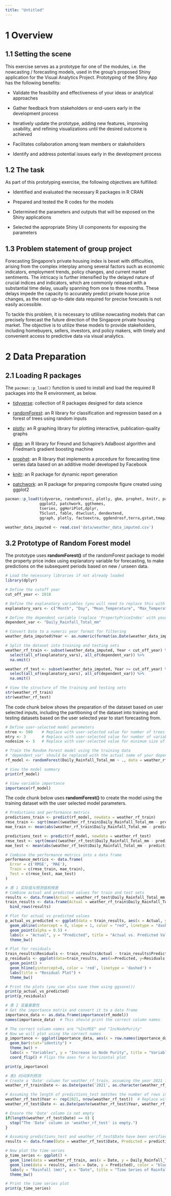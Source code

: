 ```yaml
---
title: "Untitled"
---
```


# **1 Overview**

## **1.1 Setting the scene**

This exercise serves as a prototype for one of the modules, i.e. the nowcasting / forecasting models, used in the group's proposed Shiny application for the Visual Analytics Project. Prototyping of the Shiny App has the following benefits:

-   Validate the feasibility and effectiveness of your ideas or analytical approaches

-   Gather feedback from stakeholders or end-users early in the development process

-   Iteratively update the prototype, adding new features, improving usability, and refining visualizations until the desired outcome is achieved

-   Facilitates collaboration among team members or stakeholders

-   Identify and address potential issues early in the development process

## **1.2 The task**

As part of this prototyping exercise, the following objectives are fulfilled:

-   Identified and evaluated the necessary R packages in R CRAN

-   Prepared and tested the R codes for the models

-   Determined the parameters and outputs that will be exposed on the Shiny applications

-   Selected the appropriate Shiny UI components for exposing the parameters

## **1.3 Problem statement of group project**

Forecasting Singapore's private housing index is beset with difficulties, arising from the complex interplay among several factors such as economic indicators, employment trends, policy changes, and current market sentiments. The intricacy is further intensified by the delayed nature of crucial indices and indicators, which are commonly released with a substantial time delay, usually spanning from one to three months. These delays impede the capacity to accurately predict private house price changes, as the most up-to-date data required for precise forecasts is not easily accessible.

To tackle this problem, it is necessary to utlilise nowcasting models that can precisely forecast the future direction of the Singapore private housing market. The objective is to utilize these models to provide stakeholders, including homebuyers, sellers, investors, and policy makers, with timely and convenient access to predictive data via visual analytics.

# **2 Data Preparation**

## **2.1 Loading R packages**

The `pacman::p_load()` function is used to install and load the required R packages into the R environment, as below.

-   [tidyverse](https://www.tidyverse.org/): collection of R packages designed for data science

-   [randomForest](https://cran.r-project.org/web/packages/randomForest/): an R library for classification and regression based on a forest of trees using random inputs

-   [plotly](https://plotly.com/r/): an R graphing library for plotting interactive, publication-quality graphs

-   [gbm](https://cran.r-project.org/web/packages/gbm/): an R library for Freund and Schapire's AdaBoost algorithm and Friedman's gradient boosting machine

-   [prophet](https://cran.r-project.org/web/packages/prophet/): an R library that implements a procedure for forecasting time series data based on an additive model developed by Facebook

-   [knitr](https://cran.r-project.org/web/packages/knitr/): an R package for dynamic report generation

-   [patchwork](https://cran.r-project.org/web/packages/patchwork/): an R package for preparing composite figure created using ggplot2

```r
pacman::p_load(tidyverse, randomForest, plotly, gbm, prophet, knitr, patchwork,tidyverse, naniar, imputeTS, DT, knitr, lubridate,
               ggplot2, patchwork, ggthemes,
               tseries, ggHoriPlot,dplyr,
               TSclust, fable, dtwclust, dendextend,
               ggraph, plotly, factoextra, ggdendrosf,terra,gstat,tmap,viridis,tidyverse,dplyr)
```

```r
weather_data_imputed <- read.csv('data/weather_data_imputed.csv')
```

## **3.2 Prototype of Random Forest model**

The prototype uses **randomForest()** of the randomForest package to model the property price index using explanatory variable for forecasting, to make predictions on the subsequent periods based on new / unseen data.

```r
# Load the necessary libraries if not already loaded
library(dplyr)

# Define the cutoff year
cut_off_year <- 2018

# Define the explanatory variables (you will need to replace this with your actual variables)
explanatory_vars <- c("Month", "Day", "Mean_Temperature", "Max_Temperature", "Min_Temperature")

# Define the dependent variable (replace 'PropertyPriceIndex' with your actual dependent variable)
dependent_var <- "Daily_Rainfall_Total_mm"

# Convert Date to a numeric year format for filtering
weather_data_imputed$Year <- as.numeric(format(as.Date(weather_data_imputed$Date), "%Y"))

# Split the dataset into training and testing sets
weather_rf_train <- subset(weather_data_imputed, Year < cut_off_year) %>%
  select(all_of(explanatory_vars), all_of(dependent_var)) %>%
  na.omit()

weather_rf_test <- subset(weather_data_imputed, Year >= cut_off_year) %>%
  select(all_of(explanatory_vars), all_of(dependent_var)) %>%
  na.omit()

# View the structure of the training and testing sets
str(weather_rf_train)
str(weather_rf_test)
```

The code chunk below shows the preparation of the dataset based on user selected inputs, including the partitioning of the dataset into training and testing datasets based on the user selected year to start forecasting from.

```r
# Define user-selected model parameters
ntree <- 500    # Replace with user-selected value for number of trees
mtry <- 3       # Replace with user-selected value for number of variables tried at each split
nodesize <- 5   # Replace with user-selected value for minimum size of terminal nodes

# Train the Random Forest model using the training data
# 'dependent_var' should be replaced with the actual name of your dependent variable column
rf_model <- randomForest(Daily_Rainfall_Total_mm ~ ., data = weather_rf_train, ntree = ntree, mtry = mtry, nodesize = nodesize, importance = TRUE, na.action = na.omit)

# View the model summary
print(rf_model)

# View variable importance
importance(rf_model)
```

The code chunk below uses **randomForest()** to create the model using the training dataset with the user selected model parameters.

```r
# Predictions and performance metrics
predictions_train <- predict(rf_model, newdata = weather_rf_train)
rmse_train <- sqrt(mean((weather_rf_train$Daily_Rainfall_Total_mm - predictions_train)^2))
mae_train <- mean(abs(weather_rf_train$Daily_Rainfall_Total_mm - predictions_train))

predictions_test <- predict(rf_model, newdata = weather_rf_test)
rmse_test <- sqrt(mean((weather_rf_test$Daily_Rainfall_Total_mm - predictions_test)^2))
mae_test <- mean(abs(weather_rf_test$Daily_Rainfall_Total_mm - predictions_test))

# Combine the performance metrics into a data frame
performance_metrics <- data.frame(
  Error = c('RMSE', 'MAE'),
  Train = c(rmse_train, mae_train),
  Test = c(rmse_test, mae_test)
)

```

```r
# 表 1 实际值与预测值和残差
# Combine actual and predicted values for train and test sets
results <- data.frame(Actual = weather_rf_test$Daily_Rainfall_Total_mm, Predicted = predictions_test, DataPartition = "Test")
train_results <- data.frame(Actual = weather_rf_train$Daily_Rainfall_Total_mm, Predicted = predictions_train, DataPartition = "Train") %>%
  bind_rows(results)

# Plot for actual vs predicted values
p_actual_vs_predicted <- ggplot(data = train_results, aes(x = Actual, y = Predicted, color = DataPartition)) +
  geom_abline(intercept = 0, slope = 1, color = "red", linetype = "dashed") +
  geom_point(alpha = 0.5) +
  labs(x = "Actual", y = "Predicted", title = "Actual vs. Predicted Values") +
  theme_bw()

# Plot for residuals
train_results$Residuals <- train_results$Actual - train_results$Predicted
p_residuals <- ggplot(data=train_results, aes(x=Predicted, y=Residuals, colour = DataPartition)) +
  geom_point() +
  geom_hline(yintercept=0, color = 'red', linetype = 'dashed') +
  labs(title = "Residual Plot") +
  theme_bw()

# Print the plots (you can also save them using ggsave())
print(p_actual_vs_predicted)
print(p_residuals)

```

```r
# 表 2 变量重要性
# Get the importance matrix and convert it to a data frame
importance_data <- as.data.frame(importance(rf_model))
names(importance_data)  # This should print the correct column names

# The correct column names are "%IncMSE" and "IncNodePurity"
# Now we will plot using the correct names
p_importance <- ggplot(importance_data, aes(x = row.names(importance_data), y = IncNodePurity)) +
  geom_bar(stat="identity") +
  theme_bw() +
  labs(x = "Variables", y = "Increase in Node Purity", title = "Variable Importance") +
  coord_flip() # Flips the axes for a horizontal plot

print(p_importance)


```

```r
# 表3 时间序列预测
# Create a 'Date' column for weather_rf_train, assuming the year 2021 for simplicity.
weather_rf_train$Date <- as.Date(paste('2021', as.character(weather_rf_train$Month), as.character(weather_rf_train$Day), sep='-'), format='%Y-%m-%d')

# Assuming the length of predictions_test matches the number of rows in weather_rf_test
weather_rf_test$Year <- rep(2021, nrow(weather_rf_test))  # Replace with the actual year(s) if necessary
weather_rf_test$Date <- as.Date(paste(weather_rf_test$Year, weather_rf_test$Month, weather_rf_test$Day, sep="-"), format="%Y-%m-%d")

# Ensure the 'Date' column is not empty
if(length(weather_rf_test$Date) == 0) {
  stop("The 'Date' column in 'weather_rf_test' is empty.")
}

# Assuming predictions_test and weather_rf_test$Date have been verified to be of equal length, create the results data frame.
results <- data.frame(Date = weather_rf_test$Date, Predicted = predictions_test, Actual = weather_rf_test$Daily_Rainfall_Total_mm)

# Now plot the time series
p_time_series <- ggplot() +
  geom_line(data = weather_rf_train, aes(x = Date, y = Daily_Rainfall_Total_mm), color = "green", size = 0.7) +
  geom_line(data = results, aes(x = Date, y = Predicted), color = "blue", linetype = "dotted", size = 0.7) +
  labs(y = "Rainfall (mm)", x = "Date", title = "Time Series of Rainfall (Actual in green, Predicted in blue)") +
  theme_bw()

# Print the time series plot
print(p_time_series)
```
